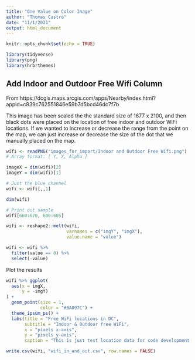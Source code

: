 ```yaml
---
title: "One Value on Color Image"
author: "Thomas Castro"
date: "11/1/2021"
output: html_document
---
```


```r
knitr::opts_chunk$set(echo = TRUE)

library(tidyverse)
library(png)
library(hrbrthemes)

```

## Add Indoor and Outdoor Free Wifi Column

From https://dcgis.maps.arcgis.com/apps/Nearby/index.html?appid=c839c762551846e59b7d5bcd46dc7f7b

This image has been scaled the the standard size of 1677 x 2100, and then black dots were placed on the location of free indoor and outdoor WiFi locations.  If we wanted to increase or decrease the range from the point on the map, we can just increase or decrease the size of the dot that we manually placed on the map.

```r

wifi <- readPNG("images_for_import/Indoor and Outdoor Free Wifi.png")
# Array format: [ Y, X, Alpha ]

imageX = dim(wifi)[2]
imageY = dim(wifi)[1]

# Just the blue channel
wifi <- wifi[,,1] 

dim(wifi)

# Print out sample
wifi[660:670, 600:605]

```

```r

wifi <- reshape2::melt(wifi, 
                       varnames = c("imgY", "imgX"), 
                       value.name = "value")

wifi <- wifi %>% 
  filter(value == 0) %>% 
  select(-value)

```

Plot the results

```r

wifi %>% ggplot(
  aes(x = imgX,
      y = -imgY)
) +
  geom_point(size = 1,
             color = "#8A897C") +
  theme_ipsum_ps() +
  labs(title = "Free WiFi locations in DC",
       subtitle = "Indoor & Outdoor free WiFi",
       x = "pixels x-axis",
       y = "pixels y-axis",
       caption = "This is just test location data for code development only") 
```


```r

write.csv(wifi, "wifi_in_and_out.csv", row.names = FALSE)

```
